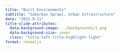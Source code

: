 ```yaml
---
title: "Built Environments"
subtitle: "Suburban Sprawl, Urban Infrastructure"
date: "2025-9-11"
title-slide-attributes:
  data-background-image: ../backgrounds/1.png
  data-background-size: cover 
  class: "title-left title-highlight-light"
format: revealjs
---
```


